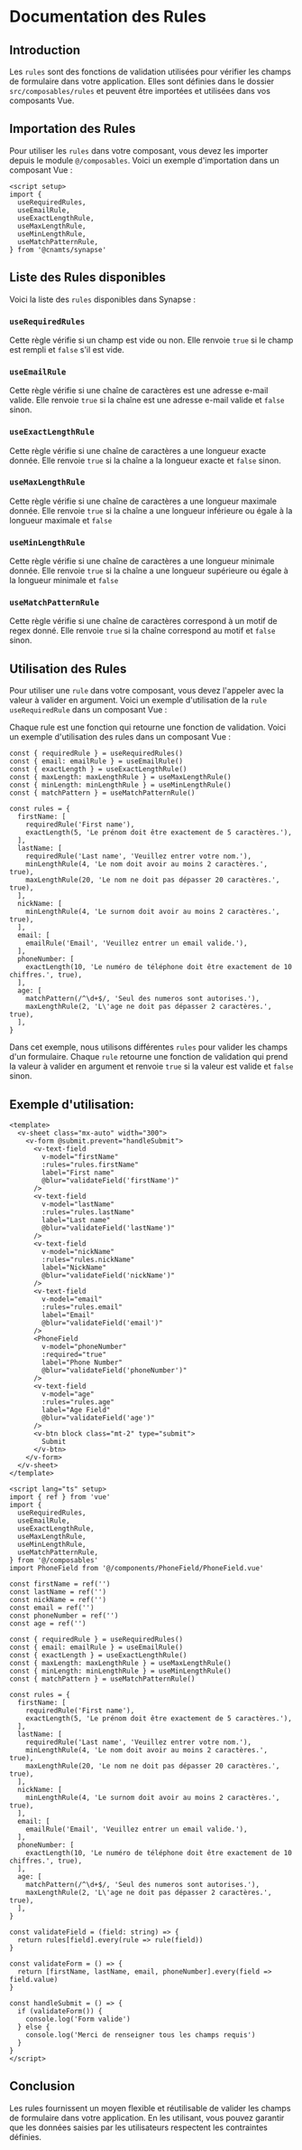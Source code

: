 
<Meta title="Guide Du Dev/Rules"/>

# Documentation des Rules

## Introduction
Les `rules` sont des fonctions de validation utilisées pour vérifier les champs de formulaire dans votre application. Elles sont définies dans le dossier `src/composables/rules` et peuvent être importées et utilisées dans vos composants Vue.

## Importation des Rules
Pour utiliser les `rules` dans votre composant, vous devez les importer depuis le module `@/composables`. Voici un exemple d'importation dans un composant Vue :

``` vue
<script setup>
import {
  useRequiredRules,
  useEmailRule,
  useExactLengthRule,
  useMaxLengthRule,
  useMinLengthRule,
  useMatchPatternRule,
} from '@cnamts/synapse'
```

## Liste des Rules disponibles
Voici la liste des `rules` disponibles dans Synapse :

### `useRequiredRules`
Cette règle vérifie si un champ est vide ou non. Elle renvoie `true` si le champ est rempli et `false` s'il est vide.

### `useEmailRule`
Cette règle vérifie si une chaîne de caractères est une adresse e-mail valide. Elle renvoie `true` si la chaîne est une adresse e-mail valide et `false` sinon.

### `useExactLengthRule`
Cette règle vérifie si une chaîne de caractères a une longueur exacte donnée. Elle renvoie `true` si la chaîne a la longueur exacte et `false` sinon.

### `useMaxLengthRule`
Cette règle vérifie si une chaîne de caractères a une longueur maximale donnée. Elle renvoie `true` si la chaîne a une longueur inférieure ou égale à la longueur maximale et `false`

### `useMinLengthRule`
Cette règle vérifie si une chaîne de caractères a une longueur minimale donnée. Elle renvoie `true` si la chaîne a une longueur supérieure ou égale à la longueur minimale et `false`

### `useMatchPatternRule`
Cette règle vérifie si une chaîne de caractères correspond à un motif de regex donné. Elle renvoie `true` si la chaîne correspond au motif et `false` sinon.

## Utilisation des Rules
Pour utiliser une `rule` dans votre composant, vous devez l'appeler avec la valeur à valider en argument. Voici un exemple d'utilisation de la `rule` `useRequiredRule` dans un composant Vue :


Chaque rule est une fonction qui retourne une fonction de validation. Voici un exemple d'utilisation des rules dans un composant Vue :

``` vue
const { requiredRule } = useRequiredRules()
const { email: emailRule } = useEmailRule()
const { exactLength } = useExactLengthRule()
const { maxLength: maxLengthRule } = useMaxLengthRule()
const { minLength: minLengthRule } = useMinLengthRule()
const { matchPattern } = useMatchPatternRule()

const rules = {
  firstName: [
    requiredRule('First name'),
    exactLength(5, 'Le prénom doit être exactement de 5 caractères.'),
  ],
  lastName: [
    requiredRule('Last name', 'Veuillez entrer votre nom.'),
    minLengthRule(4, 'Le nom doit avoir au moins 2 caractères.', true),
    maxLengthRule(20, 'Le nom ne doit pas dépasser 20 caractères.', true),
  ],
  nickName: [
    minLengthRule(4, 'Le surnom doit avoir au moins 2 caractères.', true),
  ],
  email: [
    emailRule('Email', 'Veuillez entrer un email valide.'),
  ],
  phoneNumber: [
    exactLength(10, 'Le numéro de téléphone doit être exactement de 10 chiffres.', true),
  ],
  age: [
    matchPattern(/^\d+$/, 'Seul des numeros sont autorises.'),
    maxLengthRule(2, 'L\'age ne doit pas dépasser 2 caractères.', true),
  ],
}
```

Dans cet exemple, nous utilisons différentes `rules` pour valider les champs d'un formulaire. Chaque `rule` retourne une fonction de validation qui prend la valeur à valider en argument et renvoie `true` si la valeur est valide et `false` sinon.

## Exemple d'utilisation:

``` vue
<template>
  <v-sheet class="mx-auto" width="300">
    <v-form @submit.prevent="handleSubmit">
      <v-text-field
        v-model="firstName"
        :rules="rules.firstName"
        label="First name"
        @blur="validateField('firstName')"
      />
      <v-text-field
        v-model="lastName"
        :rules="rules.lastName"
        label="Last name"
        @blur="validateField('lastName')"
      />
      <v-text-field
        v-model="nickName"
        :rules="rules.nickName"
        label="NickName"
        @blur="validateField('nickName')"
      />
      <v-text-field
        v-model="email"
        :rules="rules.email"
        label="Email"
        @blur="validateField('email')"
      />
      <PhoneField
        v-model="phoneNumber"
        :required="true"
        label="Phone Number"
        @blur="validateField('phoneNumber')"
      />
      <v-text-field
        v-model="age"
        :rules="rules.age"
        label="Age Field"
        @blur="validateField('age')"
      />
      <v-btn block class="mt-2" type="submit">
        Submit
      </v-btn>
    </v-form>
  </v-sheet>
</template>

<script lang="ts" setup>
import { ref } from 'vue'
import {
  useRequiredRules,
  useEmailRule,
  useExactLengthRule,
  useMaxLengthRule,
  useMinLengthRule,
  useMatchPatternRule,
} from '@/composables'
import PhoneField from '@/components/PhoneField/PhoneField.vue'

const firstName = ref('')
const lastName = ref('')
const nickName = ref('')
const email = ref('')
const phoneNumber = ref('')
const age = ref('')

const { requiredRule } = useRequiredRules()
const { email: emailRule } = useEmailRule()
const { exactLength } = useExactLengthRule()
const { maxLength: maxLengthRule } = useMaxLengthRule()
const { minLength: minLengthRule } = useMinLengthRule()
const { matchPattern } = useMatchPatternRule()

const rules = {
  firstName: [
    requiredRule('First name'),
    exactLength(5, 'Le prénom doit être exactement de 5 caractères.'),
  ],
  lastName: [
    requiredRule('Last name', 'Veuillez entrer votre nom.'),
    minLengthRule(4, 'Le nom doit avoir au moins 2 caractères.', true),
    maxLengthRule(20, 'Le nom ne doit pas dépasser 20 caractères.', true),
  ],
  nickName: [
    minLengthRule(4, 'Le surnom doit avoir au moins 2 caractères.', true),
  ],
  email: [
    emailRule('Email', 'Veuillez entrer un email valide.'),
  ],
  phoneNumber: [
    exactLength(10, 'Le numéro de téléphone doit être exactement de 10 chiffres.', true),
  ],
  age: [
    matchPattern(/^\d+$/, 'Seul des numeros sont autorises.'),
    maxLengthRule(2, 'L\'age ne doit pas dépasser 2 caractères.', true),
  ],
}

const validateField = (field: string) => {
  return rules[field].every(rule => rule(field))
}

const validateForm = () => {
  return [firstName, lastName, email, phoneNumber].every(field => field.value)
}

const handleSubmit = () => {
  if (validateForm()) {
    console.log('Form valide')
  } else {
    console.log('Merci de renseigner tous les champs requis')
  }
}
</script>
```

## Conclusion

Les rules fournissent un moyen flexible et réutilisable de valider les champs de formulaire dans votre application. En les utilisant, vous pouvez garantir que les données saisies par les utilisateurs respectent les contraintes définies.
